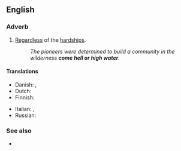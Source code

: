 ==English==

===Adverb===
{{head|en|adverb|head=[[come]] [[hell or high water]]}}

# {{lb|en|idiomatic}} [[regardless|Regardless]] of the [[hardship]]s.
#: ''The pioneers were determined to build a community in the wilderness '''come hell or high water'''.''

====Translations====
{{trans-top|regardless of the hardships}}
* Danish: {{t|da|med djævelens vold og magt|lit=by the devil's violence and might}}, {{t|da|koste hvad det være|lit=cost what it may}}
* Dutch: {{t|nl|wat er zich ook voordoet}}
* Finnish: {{t|fi|kävi miten kävi}}
{{trans-mid}}
* Italian: {{t|it|cascasse il cielo}}, {{t|it|cascasse il mondo}}
* Russian: {{t+|ru|во что́ бы то ни ста́ло}}
{{trans-bottom}}

===See also===
* {{l|en|come what may}}